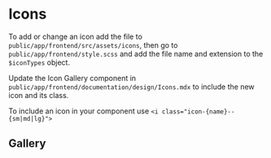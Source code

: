 
<Meta title="Design/Icons" />

# Icons

To add or change an icon add the file to `public/app/frontend/src/assets/icons`, then go to `public/app/frontend/style.scss` and add the file name and extension to the `$iconTypes` object.

Update the Icon Gallery component in `public/app/frontend/documentation/design/Icons.mdx` to include the new icon and its class.

To include an icon in your component use `<i class="icon-{name}--{sm|md|lg}">`

## Gallery

<IconGallery>
    <IconItem name="icon-pdf--sm">
        <i class="icon-pdf--sm" />
    </IconItem>
    <IconItem name="icon-zip--sm">
        <i class="icon-zip--sm" />
    </IconItem>
    <IconItem name="icon-winzip--sm">
        <i class="icon-winzip--sm" />
    </IconItem>
</IconGallery>
